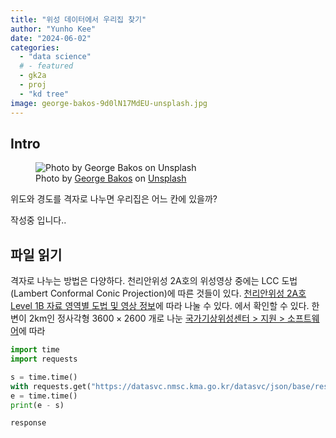 ```yaml
---
title: "위성 데이터에서 우리집 찾기"
author: "Yunho Kee"
date: "2024-06-02"
categories:
  - "data science"
  # - featured
  - gk2a
  - proj
  - "kd tree"
image: george-bakos-9d0lN17MdEU-unsplash.jpg
---
```


## Intro

![Photo by <a href="https://unsplash.com/@georgebakos?utm_content=creditCopyText&utm_medium=referral&utm_source=unsplash">George Bakos</a> on <a href="https://unsplash.com/photos/black-and-white-cat-in-cage-9d0lN17MdEU?utm_content=creditCopyText&utm_medium=referral&utm_source=unsplash">Unsplash</a>](george-bakos-9d0lN17MdEU-unsplash.jpg){fig-alt="A photo of elliptical world map."}

위도와 경도를 격자로 나누면 우리집은 어느 칸에 있을까?

작성중 입니다..

## 파일 읽기

격자로 나누는 방법은 다양하다. 천리안위성 2A호의 위성영상 중에는 LCC 도법(Lambert Conformal Conic Projection)에 따른 것들이 있다. [천리안위성 2A호 Level 1B 자료 영역별 도법 및 영상 정보](https://datasvc.nmsc.kma.go.kr/homepage/json/base/bbs/selectAtchFile.do?attachFileUsq=40221&refTbUsq=200217)에 따라  나눌 수 있다. 에서 확인할 수 있다. 한 변이 2km인 정사각형 $3600 \times 2600$ 개로 나눈  [국가기상위성센터 > 지원 > 소프트웨어](https://datasvc.nmsc.kma.go.kr/datasvc/html/base/cmm/selectPage.do?page=static.software)에 따라 

```python
import time
import requests

s = time.time()
with requests.get("https://datasvc.nmsc.kma.go.kr/datasvc/json/base/resources/selectAtchFile.do?attachFileUsq=41961") as response:
e = time.time()
print(e - s)

```

```python
response
```
